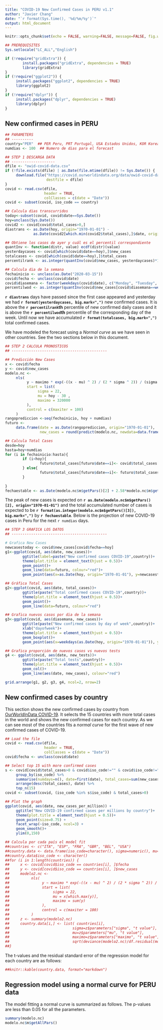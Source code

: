 ```yaml
---
title: "COVID-19 New Confirmed Cases in PERU v1.1"
author: "Javier Chang"
date: "`r format(Sys.time(), '%d/%m/%y')`"
output: html_document
---
```


```r
knitr::opts_chunk$set(echo = FALSE, warning=FALSE, message=FALSE, fig.width=12, fig.height=8)

## PREREQUISITES 
Sys.setlocale("LC_ALL","English")

if (!require("gridExtra")) {
        install.packages("gridExtra", dependencies = TRUE)
        library(gridExtra)
}
if (!require("ggplot2")) {
     install.packages("ggplot2", dependencies = TRUE)
     library(ggplot2)
}
if (!require("dplyr")) {
     install.packages("dplyr", dependencies = TRUE)
     library(dplyr)
}
```


## New confirmed cases in PERU

```r

## PARAMETERS
## ----------
country="PER"  ## PER Peru, PRT Portugal, USA Estados Unidos, KOR Korea, CHN China
numdias <- 100  ## Numero de dias para el forecast

## STEP 1 DESCARGA DATA
## --------------------
dfile <- "owid-covid-data.csv"
if (!file.exists(dfile) | as.Date(file.mtime(dfile)) != Sys.Date()) {
     download.file("https://covid.ourworldindata.org/data/owid-covid-data.csv",
                   destfile = dfile)
}
covid <- read.csv(dfile,
                  header = TRUE,
                  colClasses = c(date = "Date"))
covid <- subset(covid, iso_code == country)

## Calcula dias transcurridos
today<-subset(covid, covid$date==Sys.Date())
hoy=unclass(Sys.Date())
covid2 <- covid[covid$total_cases>0,]
diastrans <- as.Date(hoy, origin="1970-01-01") - 
             as.Date(covid2[which.min(covid2$total_cases),]$date, origin="1970-01-01")

## Obtiene los casos de ayer y cuál es el percentil correspondiente
quantInv <- function(distr, value) ecdf(distr)(value)
yesterdaycases <- covid[which(covid$date==hoy),]$new_cases
totalcases <- covid[which(covid$date==hoy),]$total_cases
percentilrank <- as.integer(quantInv(covid$new_cases, yesterdaycases)*100)

## Calcula dia de la semana
fechainicio <- unclass(as.Date("2020-03-15"))
covid$fecha <- unclass(covid$date)
covid$diasemana <- factor(weekdays(covid$date), c("Monday", "Tuesday", "Wednesday", "Thursday", "Friday", "Saturday", "Sunday"), ordered=TRUE)
percentilwod <- as.integer(quantInv(covid$new_cases[covid$diasemana==weekdays(as.Date(hoy, origin="1970-01-01"))], yesterdaycases)*100)
```

**`r diastrans`** days have passed since the first case appeared and yesterday we had **`r format(yesterdaycases, big.mark=",")`** new confirmed cases. It is above the **`r percentilrank`th** percentile of new confirmed daily cases and it is above the **`r percentilwod`th** percentile of the corresponding day of the week. Until now we have accumulated **`r format(totalcases, big.mark=",")`** total confirmed cases.

We have modeled the forecast using a *Normal curve* as we have seen in other countries. See the two sections below in this document.

```r

## STEP 2 CALCULA PRONOSTICOS
## --------------------------------------------

## Predicción New Cases
x <- covid$fecha
y <- covid$new_cases
modelo.nc <-
     nls(
          y ~ maximo * exp(-((x - mu) ^ 2) / (2 * sigma ^ 2)) / (sigma * sqrt(2 * pi)),
          start = list(
               sigma = 22,
               mu = hoy - 30 ,
               maximo = 320000
          ),
          control = c(maxiter = 100)
     )
rangoprediccion <-seq(fechainicio, hoy + numdias)
futuro <-
     data.frame(date = as.Date(rangoprediccion, origin="1970-01-01"), 
                new_cases = round(predict(modelo.nc, newdata=data.frame(x=rangoprediccion))))

## Calcula Total Cases
desde=hoy
hasta=hoy+numdias
for (i in fechainicio:hasta){
        if (i<hoy){
                futuro$total_cases[futuro$date==i]<- covid$total_cases[covid$date==i]
        } else{
                futuro$total_cases[futuro$date==i]<- futuro$total_cases[futuro$date==i-1] + futuro$new_cases[futuro$date==i]
        }
     
}
fechaestable <- as.Date(modelo.nc$m$getPars()[2] + 2.58*modelo.nc$m$getPars()[1], origin="1970-01-01")
```

The peak of new cases is expected on **`r as.Date(modelo.nc$m$getPars()[2], origin="1970-01-01")`** and the total accumulated number of cases is expected to be **`r format(as.integer(modelo.nc$m$getPars()[3]), big.mark=",")`** by 
**`r fechaestable`**. Below is the projection of new COVID-19 cases in Peru for the next `r numdias` days.

```r


## STEP 3 GRAFICA LOS DATOS
## --------------------------------------------

# Grafica New Cases
newcasestoday <- covid$new_cases[covid$fecha==hoy]
g1<-ggplot(covid, aes(date, new_cases))+
        ggtitle(label=paste("New confirmed cases COVID-19",country))+
        theme(plot.title = element_text(hjust = 0.5))+
        geom_point()+
        geom_line(data=futuro, colour="red")+
        geom_point(aes(x=as.Date(hoy, origin="1970-01-01"), y=newcasestoday), colour="red", size=2)

## Gráfica Total Cases
g2<-ggplot(covid, aes(date, total_cases))+
        ggtitle(paste("Total confirmed cases COVID-19",country))+
        theme(plot.title = element_text(hjust = 0.5))+
        geom_point()+
        geom_line(data=futuro, colour="red")

## Grafica nuevos casos por dia de la semana
g3<-ggplot(covid, aes(diasemana, new_cases))+
        ggtitle(paste("New confirmed cases by day of week",country))+
        xlab("dayofweek")+
        theme(plot.title = element_text(hjust = 0.5))+
        geom_boxplot()+
        geom_point(aes(x=weekdays(as.Date(hoy, origin="1970-01-01")), y=newcasestoday), colour="red", size=2)

## Grafica proporción de nuevos casos vs nuevos tests
g4 <- ggplot(covid, aes(date, new_tests))+
        ggtitle(paste("Total tests",country))+
        theme(plot.title = element_text(hjust = 0.5))+
        geom_col()+
        geom_line(aes(date, new_cases), colour="red")

grid.arrange(g1, g2, g3, g4, ncol=2, nrow=2)
```

## New confirmed cases by country

This section shows the new confirmed cases by country from [OurWorldInData COVID-19](https://covid.ourworldindata.org/data/owid-covid-data.csv"). It selects the 15 countries with more total cases in the world and shows the new confirmed cases for each country. As we can see most of the countries fits a *normal curve* for the first wave of new confirmed cases of COVID-19.


```r

## Load the file
covid <- read.csv(dfile,
                  header = TRUE,
                  colClasses = c(date = "Date"))
covid$fecha <- unclass(covid$date)

## Select top 15 with more confirmed cases
s <- covid[covid$total_cases>0 & covid$iso_code!="" & covid$iso_code!="OWID_WRL",] %>%
     group_by(iso_code) %>%
     summarise(numdays=n(), date=first(date), total_cases=sum(new_cases)) %>%
     arrange(desc(total_cases), date) %>%
     top_n(15)
covid <- subset(covid, (iso_code %in% s$iso_code) & total_cases>0)

## Plot the graph
ggplot(covid, aes(date, new_cases_per_million)) +
     ggtitle("New COVID-19 confirmed cases per millions by country")+
     theme(plot.title = element_text(hjust = 0.5))+
     geom_point(size=0.75) + 
     facet_wrap(~iso_code, ncol=3) +
     geom_smooth()+
     ylim(0,150)

## Calcula por cada país el model fit
##countries <- c("ITA", "ESP", "FRA", "GBR", "BEL", "USA")
##country.data <- data.frame(iso_code=character(), sigma=numeric(), mu=numeric(), ##maximo=numeric(), res.std.err=numeric())
##country.data$iso_code <- character()
##for (i in 1:length(countries)) {
##     x <- covid[covid$iso_code == countries[i], ]$fecha
##     y <- covid[covid$iso_code == countries[i], ]$new_cases
##     modelo2.nc <-
##          nls(
##               y ~ maximo * exp(-((x - mu) ^ 2) / (2 * sigma ^ 2)) / (sigma * sqrt(2 * pi)),
##               start = list(
##                    sigma = 22,
##                    mu = x[which.max(y)],
##                    maximo = sum(y)
##               ),
##               control = c(maxiter = 100)
##          )
##     z <- summary(modelo2.nc)
##     country.data[i,] <- list( countries[i],
##                             sigma=z$parameters["sigma", "t value"],
##                             mu=z$parameters["mu", "t value"],
##                             maximo=z$parameters["maximo", "t value"],
##                             sqrt(deviance(modelo2.nc)/df.residual(modelo2.nc)))
##}
```

The t-values and the residual standard error of the regression model for each country are as follows:

```r
##knitr::kable(country.data, format="markdown")
```


## Regression model using a **normal curve** for PERU data

The model fitting a normal curve is summarized as follows. The p-values are less than 0.05 for all the parameters.

```r
summary(modelo.nc)
modelo.nc$m$getAllPars()
```


